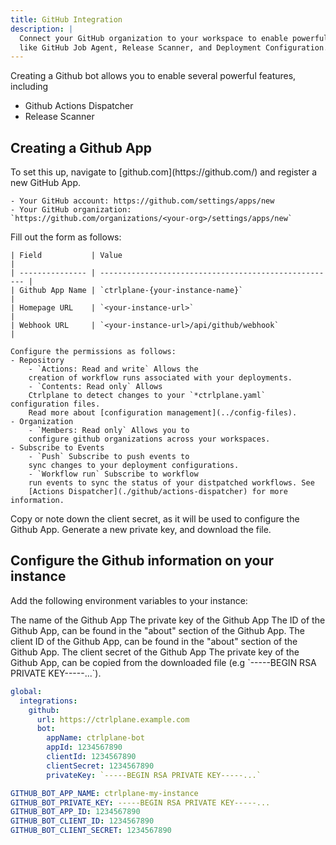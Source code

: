 ```yaml
---
title: GitHub Integration
description: |
  Connect your GitHub organization to your workspace to enable powerful features 
  like GitHub Job Agent, Release Scanner, and Deployment Configuration.
---
```


Creating a Github bot allows you to enable several powerful features, including

- Github Actions Dispatcher
- Release Scanner

## Creating a Github App

<Steps>
  <Step title="On Github, create a new Github App">
    To set this up, navigate to [github.com](https://github.com/) and register a new
    GitHub App.

    - Your GitHub account: https://github.com/settings/apps/new
    - Your GitHub organization:
    `https://github.com/organizations/<your-org>/settings/apps/new`

  </Step>
  <Step title="Configure the Github App">
    Fill out the form as follows:

    | Field           | Value                                                 |
    | --------------- | ----------------------------------------------------- |
    | Github App Name | `ctrlplane-{your-instance-name}`                      |
    | Homepage URL    | `<your-instance-url>`                                 |
    | Webhook URL     | `<your-instance-url>/api/github/webhook`              |

    Configure the permissions as follows:
    - Repository
        - `Actions: Read and write` Allows the
        creation of workflow runs associated with your deployments.
        - `Contents: Read only` Allows
        Ctrlplane to detect changes to your `*ctrlplane.yaml` configuration files.
        Read more about [configuration management](../config-files).
    - Organization
        - `Members: Read only` Allows you to
        configure github organizations across your workspaces.
    - Subscribe to Events
        - `Push` Subscribe to push events to
        sync changes to your deployment configurations.
        - `Workflow run` Subscribe to workflow
        run events to sync the status of your distpatched workflows. See
        [Actions Dispatcher](./github/actions-dispatcher) for more information.

  </Step>
  <Step title="Copy the Client Secret">
    Copy or note down the client secret, as it will be used to configure the Github
    App.
  </Step>
  <Step title="Generate a new private key">
    Generate a new private key, and download the file.
  </Step>
</Steps>

## Configure the Github information on your instance

Add the following environment variables to your instance:

<ResponseField name="GITHUB_BOT_APP_NAME" type="string" required>
  The name of the Github App
</ResponseField>

<ResponseField name="GITHUB_BOT_PRIVATE_KEY" type="string" required>
  The private key of the Github App
</ResponseField>

<ResponseField name="GITHUB_BOT_APP_ID" type="string" required>
  The ID of the Github App, can be found in the "about" section of the Github
  App.
</ResponseField>

<ResponseField name="GITHUB_BOT_CLIENT_ID" type="string" required>
  The client ID of the Github App, can be found in the "about" section of the
  Github App.
</ResponseField>

<ResponseField name="GITHUB_BOT_CLIENT_SECRET" type="string" required>
  The client secret of the Github App
</ResponseField>

<ResponseField name="GITHUB_BOT_PRIVATE_KEY" type="string" required>
  The private key of the Github App, can be copied from the downloaded file (e.g
  `-----BEGIN RSA PRIVATE KEY-----...`).
</ResponseField>

<RequestExample>

```yaml Helm Chart
global:
  integrations:
    github:
      url: https://ctrlplane.example.com
      bot:
        appName: ctrlplane-bot
        appId: 1234567890
        clientId: 1234567890
        clientSecret: 1234567890
        privateKey: `-----BEGIN RSA PRIVATE KEY-----...`
```

```yaml Docker Compose
GITHUB_BOT_APP_NAME: ctrlplane-my-instance
GITHUB_BOT_PRIVATE_KEY: -----BEGIN RSA PRIVATE KEY-----...
GITHUB_BOT_APP_ID: 1234567890
GITHUB_BOT_CLIENT_ID: 1234567890
GITHUB_BOT_CLIENT_SECRET: 1234567890
```

</RequestExample>

